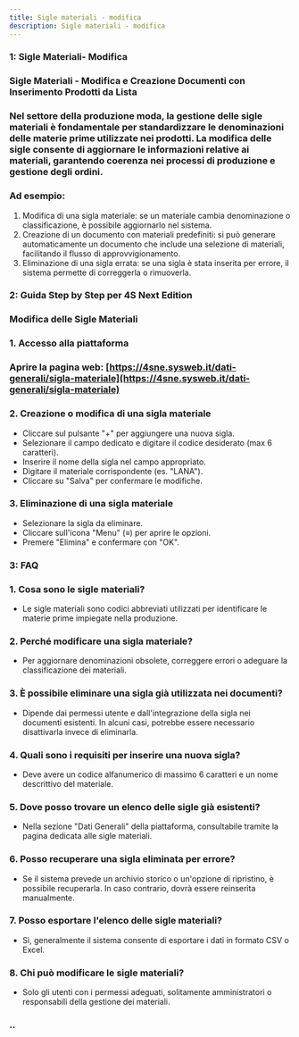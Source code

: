 ```yaml
---
title: Sigle materiali - modifica
description: Sigle materiali - modifica
---
```


### 1: Sigle Materiali- Modifica

### Sigle Materiali - Modifica e Creazione Documenti con Inserimento Prodotti da Lista

### Nel settore della produzione moda, la gestione delle sigle materiali è fondamentale per standardizzare le denominazioni delle materie prime utilizzate nei prodotti. La modifica delle sigle consente di aggiornare le informazioni relative ai materiali, garantendo coerenza nei processi di produzione e gestione degli ordini.

###

### Ad esempio:

1. Modifica di una sigla materiale: se un materiale cambia denominazione o classificazione, è possibile aggiornarlo nel sistema.
2. Creazione di un documento con materiali predefiniti: si può generare automaticamente un documento che include una selezione di materiali, facilitando il flusso di approvvigionamento.
3. Eliminazione di una sigla errata: se una sigla è stata inserita per errore, il sistema permette di correggerla o rimuoverla.



### 2: Guida Step by Step per 4S Next Edition



### Modifica delle Sigle Materiali

### 1. Accesso alla piattaforma

### Aprire la pagina web: [https://4sne.sysweb.it/dati-generali/sigla-materiale](https://4sne.sysweb.it/dati-generali/sigla-materiale)



### 2. Creazione o modifica di una sigla materiale

* Cliccare sul pulsante "+" per aggiungere una nuova sigla.
* Selezionare il campo dedicato e digitare il codice desiderato (max 6 caratteri).
* Inserire il nome della sigla nel campo appropriato.
* Digitare il materiale corrispondente (es. "LANA").
* Cliccare su "Salva" per confermare le modifiche.



### 3. Eliminazione di una sigla materiale

* Selezionare la sigla da eliminare.
* Cliccare sull'icona "Menu" (≡) per aprire le opzioni.
* Premere "Elimina" e confermare con "OK".

### &#x20;

### 3: FAQ

### 1. Cosa sono le sigle materiali?

* Le sigle materiali sono codici abbreviati utilizzati per identificare le materie prime impiegate nella produzione.



### 2. Perché modificare una sigla materiale?

* Per aggiornare denominazioni obsolete, correggere errori o adeguare la classificazione dei materiali.



### 3. È possibile eliminare una sigla già utilizzata nei documenti?

* Dipende dai permessi utente e dall'integrazione della sigla nei documenti esistenti. In alcuni casi, potrebbe essere necessario disattivarla invece di eliminarla.



### 4. Quali sono i requisiti per inserire una nuova sigla?

* Deve avere un codice alfanumerico di massimo 6 caratteri e un nome descrittivo del materiale.



### 5. Dove posso trovare un elenco delle sigle già esistenti?

* Nella sezione "Dati Generali" della piattaforma, consultabile tramite la pagina dedicata alle sigle materiali.



### 6. Posso recuperare una sigla eliminata per errore?

* Se il sistema prevede un archivio storico o un'opzione di ripristino, è possibile recuperarla. In caso contrario, dovrà essere reinserita manualmente.



### 7. Posso esportare l'elenco delle sigle materiali?

* Sì, generalmente il sistema consente di esportare i dati in formato CSV o Excel.



### 8. Chi può modificare le sigle materiali?

* Solo gli utenti con i permessi adeguati, solitamente amministratori o responsabili della gestione dei materiali.

### ..